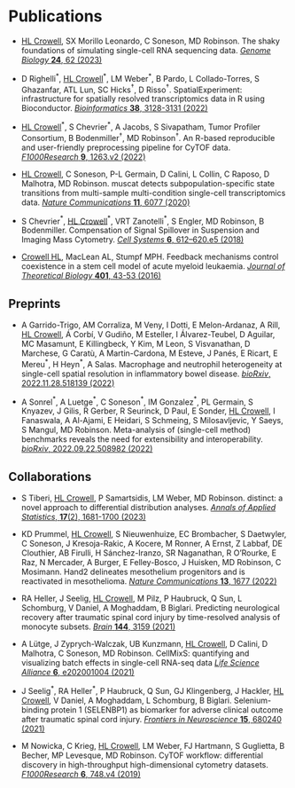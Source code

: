 # Publications

- <u>HL Crowell</u>, SX Morillo Leonardo, C Soneson, MD Robinson.
The shaky foundations of simulating single-cell RNA sequencing data.
[*Genome Biology* **24**, 62 (2023)](http://doi.org/10.1186/s13059-023-02904-1)

- D Righelli$^\ast$, <u>HL Crowell</u>$^\ast$, LM Weber$^\ast$, B Pardo, 
L Collado-Torres, S Ghazanfar, ATL Lun, SC Hicks$^\dagger$, D Risso$^\dagger$.
SpatialExperiment: infrastructure for spatially resolved transcriptomics data in R using Bioconductor.
[*Bioinformatics* **38**, 3128-3131 (2022)](http://doi.org/10.1093/bioinformatics/btac299)

- <u>HL Crowell</u>$^\ast$, S Chevrier$^\ast$, A Jacobs, S Sivapatham,
Tumor Profiler Consortium, B Bodenmiller$^\dagger$, MD Robinson$^\dagger$.
An R-based reproducible and user-friendly preprocessing pipeline for CyTOF data.
[*F1000Research* **9**, 1263.v2 (2022)](http://doi.org/10.12688/f1000research.26073.2)

- <u> HL Crowell</u>, C Soneson, P-L Germain, D Calini, L Collin, C Raposo, D Malhotra, MD Robinson.
muscat detects subpopulation-specific state transitions from multi-sample multi-condition single-cell transcriptomics data.
[*Nature Communications* **11**, 6077 (2020)](https://doi.org/10.1038/s41467-020-19894-4)

- S Chevrier$^\ast$, <u>HL Crowell</u>$^\ast$, VRT Zanotelli$^\ast$, S Engler, MD Robinson, B Bodenmiller.
Compensation of Signal Spillover in Suspension and Imaging Mass Cytometry.
[*Cell Systems* **6**, 612–620.e5 (2018)](https://doi.org/10.1016/j.cels.2018.02.010)

- <u>Crowell HL</u>, MacLean AL, Stumpf MPH.
Feedback mechanisms control coexistence in a stem cell model of acute myeloid leukaemia.
[*Journal of Theoretical Biology* **401**, 43-53 (2016)](https://doi.org/10.1016/j.jtbi.2016.04.002)

## Preprints

- A Garrido-Trigo, AM Corraliza, M Veny, I Dotti, E Melon-Ardanaz, A Rill, <u>HL Crowell</u>, Á Corbí, V Gudiño,
M Esteller, I Álvarez-Teubel, D Aguilar, MC Masamunt, E Killingbeck, Y Kim, M Leon, S Visvanathan,
D Marchese, G Caratù, A Martin-Cardona, M Esteve, J Panés, E Ricart, E Mereu$^\ast$, H Heyn$^\ast$, A Salas.
Macrophage and neutrophil heterogeneity at single-cell spatial resolution in inflammatory bowel disease.
[*bioRxiv*, 2022.11.28.518139 (2022)](http://doi.org/10.1101/2022.11.28.518139)

- A Sonrel$^\ast$, A Luetge$^\ast$, C Soneson$^\ast$, IM Gonzalez$^\ast$, PL Germain, S Knyazev, J Gilis,
R Gerber, R Seurinck, D Paul, E Sonder, <u>HL Crowell</u>, I Fanaswala, A Al-Ajami,
E Heidari, S Schmeing, S Milosavljevic, Y Saeys, S Mangul, MD Robinson.
Meta-analysis of (single-cell method) benchmarks
reveals the need for extensibility and interoperability.
[*bioRxiv*, 2022.09.22.508982 (2022)](http://doi.org/10.1101/2022.09.22.508982)

## Collaborations

- S Tiberi, <u>HL Crowell</u>, P Samartsidis, LM Weber, MD Robinson.
distinct: a novel approach to differential distribution analyses.
[*Annals of Applied Statistics*, **17**(2), 1681-1700 (2023)](http://doi.org/10.1214/22-AOAS1689)

- KD Prummel, <u>HL Crowell</u>, S Nieuwenhuize, EC Brombacher, S Daetwyler, C Soneson, J Kresoja-Rakic,
A Kocere, M Ronner, A Ernst, Z Labbaf, DE Clouthier, AB Firulli, H Sánchez-Iranzo, SR Naganathan,
R O'Rourke, E Raz, N Mercader, A Burger, E Felley-Bosco, J Huisken, MD Robinson, C Mosimann.
Hand2 delineates mesothelium progenitors and is reactivated in mesothelioma.
[*Nature Communications* **13**, 1677 (2022)](https://doi.org/10.1038/s41467-022-29311-7)

- RA Heller, J Seelig, <u>HL Crowell</u>, M Pilz, P Haubruck,
Q Sun, L Schomburg, V Daniel, A Moghaddam, B Biglari.
Predicting neurological recovery after traumatic spinal cord injury
by time-resolved analysis of monocyte subsets.
[*Brain* **144**, 3159 (2021)](http://doi.org/10.1093/brain/awab203)

- A Lütge, J Zyprych-Walczak, UB Kunzmann, <u>HL Crowell</u>, D Calini, D Malhotra, C Soneson, MD Robinson.
CellMixS: quantifying and visualizing batch effects in single-cell RNA-seq data
[*Life Science Alliance* **6**, e202001004 (2021)](https://doi.org/10.26508/lsa.202001004)

- J Seelig$^\ast$, RA Heller$^\ast$, P Haubruck, Q Sun, GJ Klingenberg, J Hackler,
<u>HL Crowell</u>, V Daniel, A Moghaddam, L Schomburg, B Biglari.
Selenium-binding protein 1 (SELENBP1) as biomarker for
adverse clinical outcome after traumatic spinal cord injury.
[*Frontiers in Neuroscience* **15**, 680240 (2021)](http://doi.org/10.3389/fnins.2021.680240)

- M Nowicka, C Krieg, <u>HL Crowell</u>, LM Weber, FJ Hartmann, S Guglietta, B Becher, MP Levesque, MD Robinson.
CyTOF workflow: differential discovery in high-throughput high-dimensional cytometry datasets.
[*F1000Research* **6**, 748.v4 (2019)](https://doi.org/10.12688/f1000research.11622.4)
